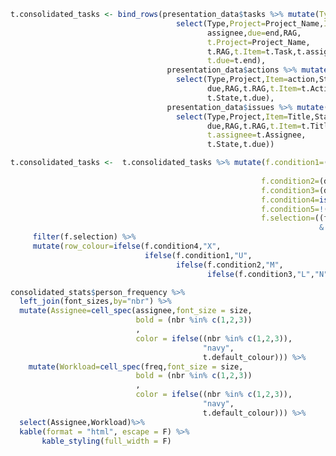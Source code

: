 ```r
t.consolidated_tasks <- bind_rows(presentation_data$tasks %>% mutate(Type="Task") %>%
                                     select(Type,Project=Project_Name,Item=Task,State,
                                            assignee,due=end,RAG,
                                            t.Project=Project_Name,
                                            t.RAG,t.Item=t.Task,t.assignee,t.State,
                                            t.due=t.end),
                                   presentation_data$actions %>% mutate(Type="Action") %>%
                                     select(Type,Project,Item=action,State,assignee,
                                            due,RAG,t.RAG,t.Item=t.Action,t.assignee,
                                            t.State,t.due),
                                   presentation_data$issues %>% mutate(Type="Issue") %>%
                                     select(Type,Project,Item=Title,State,assignee=Assignee,
                                            due,RAG,t.RAG,t.Item=t.Title,
                                            t.assignee=t.Assignee,
                                            t.State,t.due))
```

```r
t.consolidated_tasks <-  t.consolidated_tasks %>% mutate(f.condition1=(due <= today),
                                                        
                                                        f.condition2=(due < (today + horizon_span1)),
                                                        f.condition3=(due < (today + horizon_span2)),
                                                        f.condition4=is.na(strftime(due)),
                                                        f.condition5=!(State %in% c("Complete","Closed")),
                                                        f.selection=((f.condition1 | f.condition3 |f.condition4)
                                                                     & f.condition5)) %>%
     filter(f.selection) %>%
     mutate(row_colour=ifelse(f.condition4,"X",
                              ifelse(f.condition1,"U",
                                     ifelse(f.condition2,"M",
                                            ifelse(f.condition3,"L","N")))))         
```



```r
consolidated_stats$person_frequency %>% 
  left_join(font_sizes,by="nbr") %>%
  mutate(Assignee=cell_spec(assignee,font_size = size, 
                            bold = (nbr %in% c(1,2,3))
                            ,
                            color = ifelse((nbr %in% c(1,2,3)),
                                           "navy",
                                           t.default_colour))) %>%
    mutate(Workload=cell_spec(freq,font_size = size, 
                            bold = (nbr %in% c(1,2,3))
                            ,
                            color = ifelse((nbr %in% c(1,2,3)),
                                           "navy",
                                           t.default_colour))) %>%
  select(Assignee,Workload)%>%
  kable(format = "html", escape = F) %>%
       kable_styling(full_width = F) 
```

